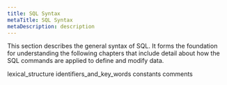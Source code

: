 ```yaml
---
title: SQL Syntax
metaTitle: SQL Syntax
metaDescription: description
---
```


This section describes the general syntax of SQL. It forms the
foundation for understanding the following chapters that include detail
about how the SQL commands are applied to define and modify data.

<div class="toctree" data-maxdepth="3">

lexical\_structure identifiers\_and\_key\_words constants comments

</div>

